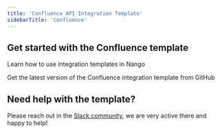 ```yaml
---
title: 'Confluence API Integration Template'
sidebarTitle: 'Confluence'
---
```


## Get started with the Confluence template

<Card title="How to use integration templates"
      href="/understand/concepts/templates"
      icon="book-open">
    Learn how to use integration templates in Nango
</Card>

<Card title="Get the Confluence template"
      href="https://github.com/NangoHQ/integration-templates/tree/main/integrations/confluence"
      icon="github">
    Get the latest version of the Confluence integration template from GitHub
</Card>

## Need help with the template?
Please reach out in the [Slack community](https://nango.dev/slack), we are very active there and happy to help!